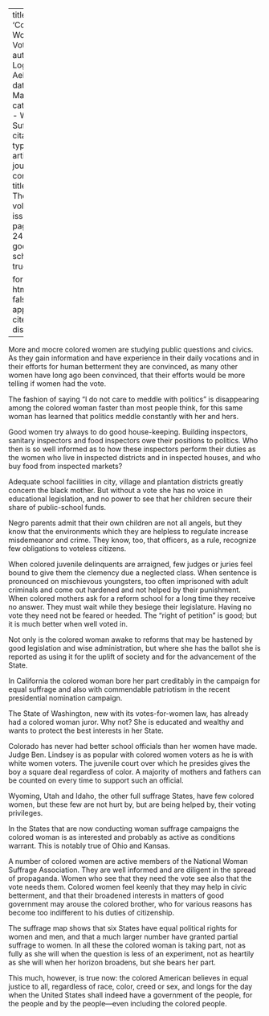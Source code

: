 
---
title: 'Colored Women as Voters'
author: Logan, Aella Hunt
date: Mar. 1912
categories: 
  - Woman Suffrage
citation: 
  type: article-journal
  container-title: The Crisis
  volume: 4
  issue: 5
  page: 242-243
google-scholar: true

format:
  html:
    toc: false
    appendix-cite-as: display
---


More and mocre colored women are studying public questions and civics. As they gain information and have experience in their daily vocations and in their efforts for human betterment they are convinced, as many other women have long ago been convinced, that their efforts would be more telling if women had the vote.

The fashion of saying "I do not care to meddle with politics" is disappearing among the colored woman faster than most people think, for this same woman has learned that politics meddle constantly with her and hers.

Good women try always to do good house-keeping. Building inspectors, sanitary inspectors and food inspectors owe their positions to politics. Who then is so well informed as to how these inspectors perform their duties as the women who live in inspected districts and in inspected houses, and who buy food from inspected markets?

Adequate school facilities in city, village and plantation districts greatly concern the black mother. But without a vote she has no voice in educational legislation, and no power to see that her children secure their share of public-school funds.

Negro parents admit that their own children are not all angels, but they know that the environments which they are helpless to regulate increase misdemeanor and crime. They know, too, that officers, as a rule, recognize few obligations to voteless citizens.

When colored juvenile delinquents are arraigned, few judges or juries feel bound to give them the clemency due a neglected class. When sentence is pronounced on mischievous youngsters, too often imprisoned with adult criminals and come out hardened and not helped by their punishment. When colored mothers ask for a reform school for a long time they receive no answer. They must wait while they besiege their legislature. Having no vote they need not be feared or heeded. The "right of petition" is good; but it is much better when well voted in.

Not only is the colored woman awake to reforms that may be hastened by good legislation and wise administration, but where she has the ballot she is reported as using it for the uplift of society and for the advancement of the State.

In California the colored woman bore her part creditably in the campaign for equal suffrage and also with commendable patriotism in the recent presidential nomination campaign.

The State of Washington, new with its votes-for-women law, has already had a colored woman juror. Why not? She is educated and wealthy and wants to protect the best interests in her State.

Colorado has never had better school officials than her women have made. Judge Ben. Lindsey is as popular with colored women voters as he is with white women voters. The juvenile court over which he presides gives the boy a square deal regardless of color. A majority of mothers and fathers can be counted on every time to support such an official.

Wyoming, Utah and Idaho, the other full suffrage States, have few colored women, but these few are not hurt by, but are being helped by, their voting privileges.

In the States that are now conducting woman suffrage campaigns the colored woman is as interested and probably as active as conditions warrant. This is notably true of Ohio and Kansas.

A number of colored women are active members of the National Woman Suffrage Association. They are well informed and are diligent in the spread of propaganda. Women who see that they need the vote see also that the vote needs them. Colored women feel keenly that they may help in civic betterment, and that their broadened interests in matters of good government may arouse the colored brother, who for various reasons has become too indifferent to his duties of citizenship.

The suffrage map shows that six States have equal political rights for women and men, and that a much larger number have granted partial suffrage to women. In all these the colored woman is taking part, not as fully as she will when the question is less of an experiment, not as heartily as she will when her horizon broadens, but she bears her part.

This much, however, is true now: the colored American believes in equal justice to all, regardless of race, color, creed or sex, and longs for the day when the United States shall indeed have a government of the people, for the people and by the people---even including the colored people. 

